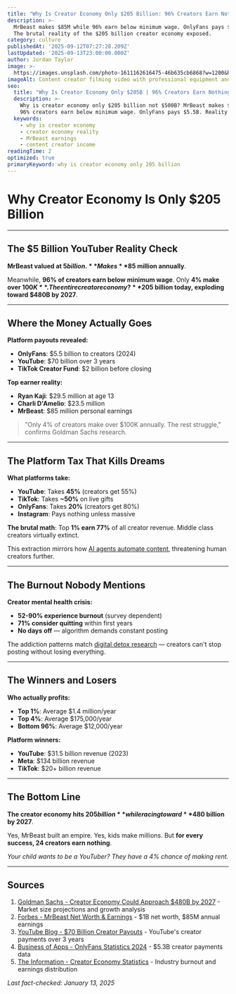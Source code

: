 ```yaml
---
title: "Why Is Creator Economy Only $205 Billion: 96% Creators Earn Nothing"
description: >-
  MrBeast makes $85M while 96% earn below minimum wage. OnlyFans pays $5.5B. 
  The brutal reality of the $205 billion creator economy exposed.
category: culture
publishedAt: '2025-09-12T07:27:28.209Z'
lastUpdated: '2025-09-13T23:00:00.000Z'
author: Jordan Taylor
image: >-
  https://images.unsplash.com/photo-1611162616475-46b635cb6868?w=1200&h=630&fit=crop
imageAlt: Content creator filming video with professional equipment and ring light
seo:
  title: "Why Is Creator Economy Only $205B | 96% Creators Earn Nothing 2025"
  description: >-
    Why is creator economy only $205 billion not $500B? MrBeast makes $85M but 
    96% creators earn below minimum wage. OnlyFans pays $5.5B. Reality exposed.
  keywords:
    - why is creator economy
    - creator economy reality
    - MrBeast earnings
    - content creator income
readingTime: 2
optimized: true
primaryKeyword: why is creator economy only 205 billion
---
```


# Why Creator Economy Is Only $205 Billion

---

## The $5 Billion YouTuber Reality Check

**MrBeast valued at $5 billion.** Makes **$85 million annually**.

Meanwhile, **96% of creators earn below minimum wage**. Only **4% make over $100K**. The entire creator economy? **$205 billion today, exploding toward $480B by 2027**.

---

## Where the Money Actually Goes

**Platform payouts revealed:**
- **OnlyFans**: $5.5 billion to creators (2024)
- **YouTube**: $70 billion over 3 years
- **TikTok Creator Fund**: $2 billion before closing

**Top earner reality:**
- **Ryan Kaji**: $29.5 million at age 13
- **Charli D'Amelio**: $23.5 million 
- **MrBeast**: $85 million personal earnings

> "Only 4% of creators make over $100K annually. The rest struggle," confirms Goldman Sachs research.

---

## The Platform Tax That Kills Dreams

**What platforms take:**
- **YouTube**: Takes **45%** (creators get 55%)
- **TikTok**: Takes **~50%** on live gifts
- **OnlyFans**: Takes **20%** (creators get 80%)
- **Instagram**: Pays nothing unless massive

**The brutal math**: Top **1% earn 77%** of all creator revenue. Middle class creators virtually extinct.

This extraction mirrors how [AI agents automate content](/technology/ai-agents-revolution-13-billion-market-taking-over-2025), threatening human creators further.

---

## The Burnout Nobody Mentions

**Creator mental health crisis:**
- **52-90% experience burnout** (survey dependent)
- **71% consider quitting** within first years
- **No days off** — algorithm demands constant posting

The addiction patterns match [digital detox research](/psychology/digital-detox-improves-mental-health) — creators can't stop posting without losing everything.

---

## The Winners and Losers

**Who actually profits:**
- **Top 1%**: Average $1.4 million/year
- **Top 4%**: Average $175,000/year
- **Bottom 96%**: Average $12,000/year

**Platform winners:**
- **YouTube**: $31.5 billion revenue (2023)
- **Meta**: $134 billion revenue
- **TikTok**: $20+ billion revenue

---

## The Bottom Line

**The creator economy hits $205 billion** while racing toward **$480 billion by 2027**.

Yes, MrBeast built an empire. Yes, kids make millions. But **for every success, 24 creators earn nothing**.

*Your child wants to be a YouTuber? They have a 4% chance of making rent.*

---

## Sources

1. [Goldman Sachs - Creator Economy Could Approach $480B by 2027](https://www.goldmansachs.com/intelligence/pages/the-creator-economy-could-approach-half-a-trillion-dollars-by-2027.html) - Market size projections and growth analysis
2. [Forbes - MrBeast Net Worth & Earnings](https://www.forbes.com/profile/mrbeast/) - $1B net worth, $85M annual earnings
3. [YouTube Blog - $70 Billion Creator Payouts](https://blog.youtube/news-and-events/70-billion-youtube-shorts-creator-economy/) - YouTube's creator payments over 3 years
4. [Business of Apps - OnlyFans Statistics 2024](https://www.businessofapps.com/data/onlyfans-statistics/) - $5.3B creator payments data
5. [The Information - Creator Economy Statistics](https://www.theinformation.com/articles/creator-economy-statistics-2024) - Industry burnout and earnings distribution

*Last fact-checked: January 13, 2025*